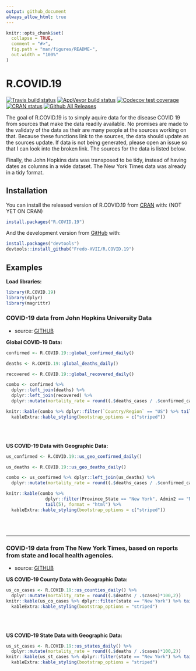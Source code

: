 ---
output: github_document
always_allow_html: true
---

<!-- README.md is generated from README.Rmd. Please edit that file -->

```{r, include = FALSE}
knitr::opts_chunk$set(
  collapse = TRUE,
  comment = "#>",
  fig.path = "man/figures/README-",
  out.width = "100%"
)
```

# R.COVID.19

<!-- badges: start -->
[![Travis build status](https://travis-ci.org/Fredo-XVII/R.COVID.19.svg?branch=master)](https://travis-ci.org/Fredo-XVII/R.COVID.19)
[![AppVeyor build status](https://ci.appveyor.com/api/projects/status/github/Fredo-XVII/R.COVID.19?branch=master&svg=true)](https://ci.appveyor.com/project/Fredo-XVII/R.COVID.19)
[![Codecov test coverage](https://codecov.io/gh/Fredo-XVII/R.COVID.19/branch/master/graph/badge.svg)](https://codecov.io/gh/Fredo-XVII/R.COVID.19?branch=master)
[![CRAN status](https://www.r-pkg.org/badges/version/R.COVID.19)](https://CRAN.R-project.org/package=R.COVID.19)
[![Github All Releases](https://img.shields.io/github/downloads/Fredo-XVII/R.COVID.19/total.svg)]()
<!-- badges: end -->

The goal of R.COVID.19 is to simply aquire data for the disease COVID 19 from sources that make the data readily available. No promises are made to the validaty of the data as their are many people at the sources working on that. Because these functions link to the sources, the data should update as the sources update. If data is not being generated, please open an issue so that I can look into the broken link.  The sources for the data is listed below.

Finally, the John Hopkins data was transposed to be tidy, instead of having dates as columns in a wide dataset.  The New York Times data was already in a tidy format.

## Installation

You can install the released version of R.COVID.19 from [CRAN](https://CRAN.R-project.org) with: (NOT YET ON CRAN)

```{r, eval=FALSE}
install.packages("R.COVID.19")
```

And the development version from [GitHub](https://github.com/) with:

```{r, eval=FALSE}
install.packages("devtools")
devtools::install_github("Fredo-XVII/R.COVID.19")
```

## Examples
**Load libraries:**
```{r libraries, results='hide', warning=FALSE}
library(R.COVID.19)
library(dplyr)
library(magrittr)
```


### COVID-19 data from John Hopkins University Data

  - source: [GITHUB](https://github.com/CSSEGISandData/COVID-19)
  
**Global COVID-19 Data:**
```{r John_Hopkins_Global, warning=FALSE}
confirmed <- R.COVID.19::global_confirmed_daily()

deaths <- R.COVID.19::global_deaths_daily()

recovered <- R.COVID.19::global_recovered_daily()

combo <- confirmed %>% 
  dplyr::left_join(deaths) %>%
  dplyr::left_join(recovered) %>% 
  dplyr::mutate(mortality_rate = round((.$deaths_cases / .$confirmed_cases)*100,2))

knitr::kable(combo %>% dplyr::filter(`Country/Region` == "US") %>% tail(10), format = "html") %>% 
  kableExtra::kable_styling(bootstrap_options = c("striped"))
```
<br></br>


**US COVID-19 Data with Geographic Data:**
```{r John_Hopkins_US, warning=FALSE }
us_confirmed <- R.COVID.19::us_geo_confirmed_daily()

us_deaths <- R.COVID.19::us_geo_deaths_daily()

combo <- us_confirmed %>% dplyr::left_join(us_deaths) %>% 
  dplyr::mutate(mortality_rate = round((.$deaths_cases / .$confirmed_cases)*100,2))

knitr::kable(combo %>% 
               dplyr::filter(Province_State == "New York", Admin2 == "New York") %>% 
               tail(5), format = "html") %>% 
  kableExtra::kable_styling(bootstrap_options = c("striped"))
```
<br></br>

-----


### COVID-19 data from The New York Times, based on reports from state and local health agencies.

  - source: [GITHUB](https://github.com/nytimes/covid-19-data)

**US COVID-19 County Data with Geographic Data:** 
```{r NY_Times_Data_Counties}
us_co_cases <- R.COVID.19::us_counties_daily() %>% 
  dplyr::mutate(mortality_rate = round((.$deaths / .$cases)*100,2))
knitr::kable(us_co_cases %>% dplyr::filter(state == "New York") %>% tail(10), format = "html") %>% 
  kableExtra::kable_styling(bootstrap_options = "striped")
```
<br></br>



**US COVID-19 State Data with Geographic Data:**
```{r}
us_st_cases <- R.COVID.19::us_states_daily() %>% 
  dplyr::mutate(mortality_rate = round((.$deaths / .$cases)*100,2))
knitr::kable(us_st_cases %>% dplyr::filter(state == "New York") %>% tail(10), format = "html") %>% 
  kableExtra::kable_styling(bootstrap_options = "striped")
```

